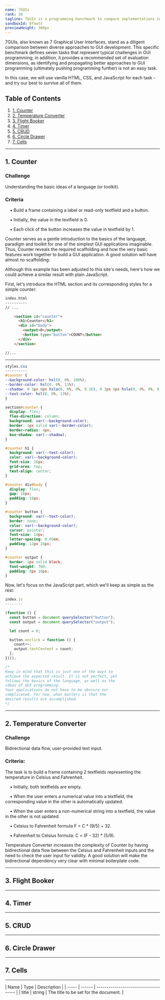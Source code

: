 ```yaml
---
name: 7GUIs
rank: 10
tagline: 7GUIs is a programming benchmark to compare implementations in terms of their notation. 
sandboxId: 8fnwtt
previewHeight: 300px
---
```



<LessonDescription name={frontmatter.name}>
  7GUIs, also known as 7 Graphical User Interfaces, stand as a diligent comparison between diverse 
  approaches to GUI development. This specific benchmark defines seven tasks that represent typical 
  challenges in GUI programming; in addition, it provides a recommended set of evaluation dimensions, 
  as identifying and propagating better approaches to GUI programming (ultimately pushing programming 
  further) is not an easy task.

  In this case, we will use vanilla HTML, CSS, and JavaScript for each task - and try our best to survive 
  all of them. 
</LessonDescription>

## Table of Contents

1. [1. Counter](#1-counter)
2. [2. Temperature Converter](#2-temperature-converter)
3. [3. Flight Booker](#3-flight-booker)
4. [4. Timer](#4-timer)
5. [5. CRUD](#5-crud) 
6. [6. Circle Drawer](#6-circle-drawer)
7. [7. Cells](#7-Cells)

---

<div class="reference">

  ## 1. Counter 

  ### Challenge 

  Understanding the basic ideas of a language (or toolkit).

  ### Criteria 

  &nbsp;&nbsp;&nbsp;&nbsp;▪ Build a frame containing a <span class="font-bold">label or read-only textfield</span> and a <span class="font-bold">button</span>.
  
  &nbsp;&nbsp;&nbsp;&nbsp;▪ Initially, the <span class="font-bold">value</span> in the textfield is <span class="font-bold">0</span>.
  
  &nbsp;&nbsp;&nbsp;&nbsp;▪ Each click of the button <span class="font-bold">increases the value</span> in textfield by 1. 

  Counter serves as a gentle introduction to the basics of the language, paradigm and toolkit for one of 
  the simplest GUI applications imaginable. Thus, Counter reveals the required scaffolding and how the 
  very basic features work together to build a GUI application. A good solution will have almost no 
  scaffolding:

  <CodePreview
    sandboxId={frontmatter.sandboxId}
    previewHeight={frontmatter.previewHeight}
  />

  Although this example has been adjusted to this site's needs, here's how we could achieve a similar result 
  with plain JavaScript. 

  First, let's introduce the <span class="font-bold">HTML</span> section and its <span class="font-bold">corresponding styles</span> for a simple counter: 

  <StaticCodeContainer>

  ```html
  index.html
  ----------
  // ...

      <section id="counter">
        <h1>Counter</h1>
        <div id="body">
          <output>0</output>
          <button type="button">COUNT</button>
        </div>
      </section>

  //...
  ```

  ---

  ```css 
  styles.css
  ----------
  #counter {
  --background-color: hsl(0, 0%, 100%);
  --border-color: hsl(0, 0%, 13%);
  --shadow: 0 3px 6px hsla(0, 0%, 0%, 0.16), 0 3px 6px hsla(0, 0%, 0%, 0.23);
  --text-color: hsl(0, 0%, 13%);
  }

  section#counter {
    display: flex;
    flex-direction: column;
    background: var(--background-color);
    border: 1px solid var(--border-color);
    border-radius: 4px;
    box-shadow: var(--shadow);
  }

  #counter h1 {
    background: var(--text-color);
    color: var(--background-color);
    font-size: 16px;
    grid-area: top;
    text-align: center;
  }

  #counter div#body {
    display: flex;
    gap: 16px;
    padding: 16px;
  }

  #counter button {
    background: var(--text-color);
    border: none;
    color: var(--background-color);
    cursor: pointer;
    font-size: 14px;
    letter-spacing: 0.05em;
    padding: 12px 24px;
  }

  #counter output {
    border: 1px solid black;
    font-weight: 700;
    padding: 8px 16px;
  }
  ```

  </StaticCodeContainer> 

  Now, let's focus on the JavaScript part, which we'll keep as simple as the rest: 

  <StaticCodeContainer> 

  ```js
  index.js
  --------

  (function () {
    const button = document.querySelector("button");
    const output = document.querySelector("output");

    let count = 0;

    button.onclick = function () {
      count++;
      output.textContent = count;
    };
  })();

  /* 
  Keep in mind that this is just one of the ways to 
  achieve the expected result. It is not perfect, yet 
  follows the basics of the language, as well as the 
  ideas of GUI programming. 
  Your applications do not have to be obscure nor 
  complicated. For now, what matters is that the 
  desired results are accomplished. 
  */
  ```
  </StaticCodeContainer> 

  ---

  ## 2. Temperature Converter 

  ### Challenge
  
  Bidirectional data flow, user-provided text input.

  ### Criteria:

  The task is to build a frame containing 2 textfields representing the temperature in Celsius and Fahrenheit. 

  &nbsp;&nbsp;&nbsp;&nbsp;▪ Initially, <span class="font-bold">both textfields</span> are empty.

  &nbsp;&nbsp;&nbsp;&nbsp;▪ When the user enters a numerical value into a textfield, the corresponding value in the other is automatically updated. 

  &nbsp;&nbsp;&nbsp;&nbsp;▪ When the user enters a non-numerical string into a textfield, the value in the other is not updated.

  &nbsp;&nbsp;&nbsp;&nbsp;▪ Celsius to Fahrenheit formula F = C * (9/5) + 32.

  &nbsp;&nbsp;&nbsp;&nbsp;▪ Fahrenheit to Celsius formula: C = (F - 32) * (5/9).

  Temperature Converter increases the complexity of Counter by having bidirectional data flow between the Celsius 
  and Fahrenheit inputs and the need to check the user input for validity. A good solution will make the bidirectional 
  dependency very clear with minimal boilerplate code.

   <CodePreview
    sandboxId="m82ywj"
    previewHeight="400px"
  />

  ---

  ## 3. Flight Booker 

  <CodePreview
    sandboxId="yh6xvl"
    previewHeight="550px"
  />

  ---

  ## 4. Timer 

  <CodePreview
    sandboxId="g4s5s2"
    previewHeight="450px"
  />

  ---

  ## 5. CRUD

  <CodePreview
    sandboxId="k2v2vt"
    previewHeight="600px"
  />

  ---

  ## 6. Circle Drawer 

  <CodePreview
    sandboxId="q6xmhn"
    previewHeight="600px"
  />



  ---

  ## 7. Cells 

  ---

  <div class="table-container">
  | Name  | Type   | Description                           |
  | ----- | ------ | ------------------------------------- |
  | title | string | The title to be set for the document. |
  </div>

  <StaticCodeContainer>

  </StaticCodeContainer>

</div>
